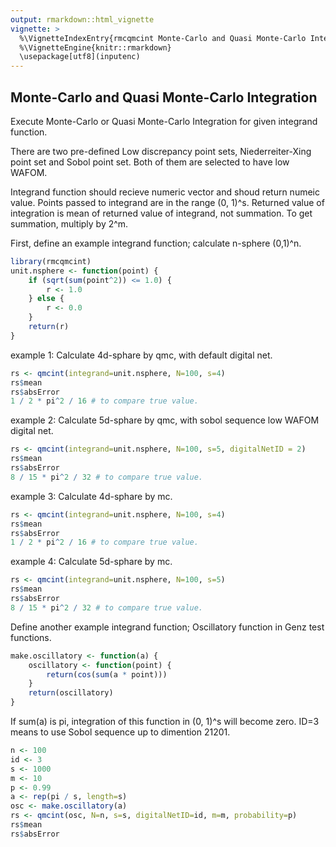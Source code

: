```yaml
---
output: rmarkdown::html_vignette
vignette: >
  %\VignetteIndexEntry{rmcqmcint Monte-Carlo and Quasi Monte-Carlo Integration}
  %\VignetteEngine{knitr::rmarkdown}
  \usepackage[utf8](inputenc)
---
```


Monte-Carlo and Quasi Monte-Carlo Integration
---------------------------------------------

Execute Monte-Carlo or Quasi Monte-Carlo Integration for given integrand
function.

There are two pre-defined Low discrepancy point sets,
Niederreiter-Xing point set and Sobol point set.
Both of them are selected to have low WAFOM.

Integrand function should recieve numeric vector and
shoud return numeic value.
Points passed to integrand are in the range (0, 1)^s.
Returned value of integration is mean of returned value of integrand,
not summation. To get summation, multiply by 2^m.


First, define an example integrand function; calculate n-sphere (0,1)^n.
```r
library(rmcqmcint)
unit.nsphere <- function(point) {
    if (sqrt(sum(point^2)) <= 1.0) {
        r <- 1.0
    } else {
        r <- 0.0
    }
    return(r)
}
```

example 1:
Calculate 4d-sphare by qmc, with default digital net.
```r
rs <- qmcint(integrand=unit.nsphere, N=100, s=4)
rs$mean
rs$absError
1 / 2 * pi^2 / 16 # to compare true value.
```

example 2:
Calculate 5d-sphare by qmc, with sobol sequence low WAFOM digital net.
```r
rs <- qmcint(integrand=unit.nsphere, N=100, s=5, digitalNetID = 2)
rs$mean
rs$absError
8 / 15 * pi^2 / 32 # to compare true value.
```

example 3:
Calculate 4d-sphare by mc.
```r
rs <- qmcint(integrand=unit.nsphere, N=100, s=4)
rs$mean
rs$absError
1 / 2 * pi^2 / 16 # to compare true value.
```

example 4:
Calculate 5d-sphare by mc.
```r
rs <- qmcint(integrand=unit.nsphere, N=100, s=5)
rs$mean
rs$absError
8 / 15 * pi^2 / 32 # to compare true value.
```

Define another example integrand function; Oscillatory function in Genz test
functions.
```r
make.oscillatory <- function(a) {
	oscillatory <- function(point) {
		return(cos(sum(a * point)))
	}
	return(oscillatory)
}
```

If sum(a) is pi, integration of this function in (0, 1)^s will become
zero. ID=3 means to use Sobol sequence up to dimention 21201.
```r
n <- 100
id <- 3
s <- 1000
m <- 10
p <- 0.99
a <- rep(pi / s, length=s)
osc <- make.oscillatory(a)
rs <- qmcint(osc, N=n, s=s, digitalNetID=id, m=m, probability=p)
rs$mean
rs$absError
```
